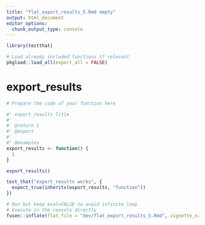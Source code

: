 ```yaml
---
title: "flat_export_results_5.Rmd empty"
output: html_document
editor_options: 
  chunk_output_type: console
---
```


```r
library(testthat)
```

```r
# Load already included functions if relevant
pkgload::load_all(export_all = FALSE)
```

# export_results

```r
# Prepare the code of your function here
```

```r
#' export_results Title
#'
#' @return 1
#' @export
#'
#' @examples
export_results <- function() {
  1
}
```

```r
export_results()
```

```r
test_that("export_results works", {
  expect_true(inherits(export_results, "function"))
})
```


```r
# Run but keep eval=FALSE to avoid infinite loop
# Execute in the console directly
fusen::inflate(flat_file = "dev/flat_export_results_5.Rmd", vignette_name = "Go further")
```

